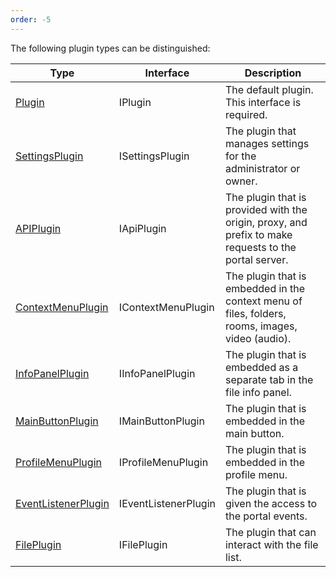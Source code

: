 ```yaml
---
order: -5
---
```

The following plugin types can be distinguished:

| Type                                                                                     | Interface            | Description                                                                                           |
| ---------------------------------------------------------------------------------------- | -------------------- | ----------------------------------------------------------------------------------------------------- |
| [Plugin](/docspace/pluginssdk/codingplugin/plugintypes/plugin)                           | IPlugin              | The default plugin. This interface is required.                                                       |
| [SettingsPlugin](/docspace/pluginssdk/codingplugin/plugintypes/settingsplugin)           | ISettingsPlugin      | The plugin that manages settings for the administrator or owner.                                      |
| [APIPlugin](/docspace/pluginssdk/codingplugin/plugintypes/apiplugin)                     | IApiPlugin           | The plugin that is provided with the origin, proxy, and prefix to make requests to the portal server. |
| [ContextMenuPlugin](/docspace/pluginssdk/codingplugin/plugintypes/contextmenuplugin)     | IContextMenuPlugin   | The plugin that is embedded in the context menu of files, folders, rooms, images, video (audio).      |
| [InfoPanelPlugin](/docspace/pluginssdk/codingplugin/plugintypes/infopanelplugin)         | IInfoPanelPlugin     | The plugin that is embedded as a separate tab in the file info panel.                                 |
| [MainButtonPlugin](/docspace/pluginssdk/codingplugin/plugintypes/mainbuttonplugin)       | IMainButtonPlugin    | The plugin that is embedded in the main button.                                                       |
| [ProfileMenuPlugin](/docspace/pluginssdk/codingplugin/plugintypes/profilemenuplugin)     | IProfileMenuPlugin   | The plugin that is embedded in the profile menu.                                                      |
| [EventListenerPlugin](/docspace/pluginssdk/codingplugin/plugintypes/eventlistenerplugin) | IEventListenerPlugin | The plugin that is given the access to the portal events.                                             |
| [FilePlugin](/docspace/pluginssdk/codingplugin/plugintypes/fileplugin)                   | IFilePlugin          | The plugin that can interact with the file list.                                                      |
